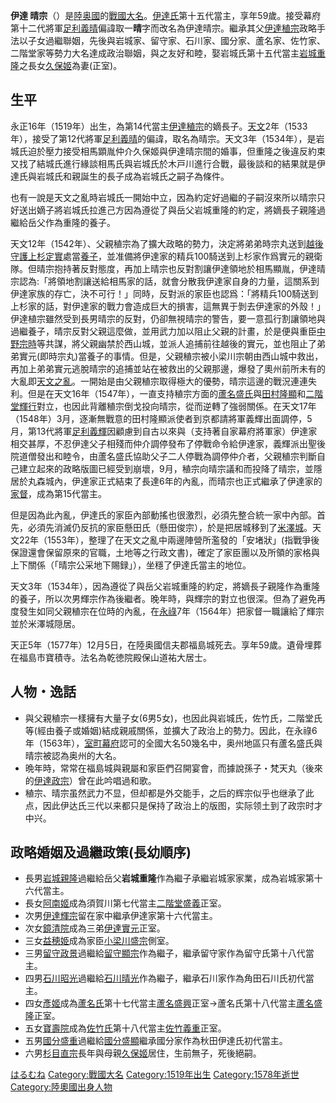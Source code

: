 {{Unreferenced|time=2021-10-31T01:22:53+00:00}}
{{日本武士
|名稱= 伊達 晴宗
|圖片名稱= Date Harumune.jpg
|圖片大小= 200px
|圖片說明= [[長谷川養辰|長谷川養辰]]「伊達晴宗像」（[[仙台市博物館|仙台市博物館]]藏）
|時代= [[日本戰國時代|日本戰國時代]]
|出生日期= [[永正|永正]]16年(1519年)
|出生地點= 
|逝世日期= [[天正_(日本)|天正]]5年12月5日（1578年1月12日
|逝世地點= [[福島縣|福島縣]][[福島市|福島市]]的[[福島城|福島城]]
|假名= 
|羅馬字= 
|幼名= 
|改名= 
|别名= 次郎
|諡号= 
|神号= 
|戒名= 乾徳院殿保山道祐大居士
|洗禮名= 
|墓所= [[福島縣|福島縣]][[福島市|福島市]]的[[寶積寺|寶積寺]]
|朝廷官位= [[從四位下|從四位下]]、[[左京大夫|左京大夫]]
|幕府職位= [[室町幕府|室町幕府]][[奥州探題|奥州探題]]
|主君= [[足利義稙|足利義稙]]→[[足利義晴|足利義晴]]→[[足利義輝|足利義輝]]
|藩= 
|氏族= [[伊達氏|伊達氏]]
|父母= 父：[[伊達稙宗|伊達稙宗]]<br>母：[[蘆名盛高|蘆名盛高]]之女
|養父= 
|養母= 
|兄弟= 弟：[[大崎義宣|大崎義宣]]、[[伊達實元|伊達實元]]、伊達玄蕃丸、伊達宗澄、桑折宗貞、葛西晴清、梁川宗清、村田宗殖、極樂院宗榮、亘理綱宗、[[亘理元宗|亘理元宗]]、大有康甫、伊達七郎
|姐妹= 
|正室= [[岩城重隆|岩城重隆]]之長女・[[久保姬|久保姬]]
|側室= 無
|嗣子= [[岩城親隆|岩城親隆]]、[[伊達輝宗|伊達輝宗]]、[[留守政景|留守政景]]、[[石川昭光|石川昭光]]、[[國分盛重|國分盛重]]、'''杉目直宗'''
|嗣女= [[阿南姬|阿南姬]]（[[二階堂盛義|二階堂盛義]]正室）、[[鏡清院|鏡清院]]（[[伊達實元|伊達實元]]正室） 、[[益穂姫|益穂姫]]（[[小梁川盛宗|小梁川盛宗]]側室）、[[彦姬|彦姬]]（[[蘆名盛興|蘆名盛興]]正室→[[蘆名盛隆|蘆名盛隆]]正室）、[[寶壽院|寶壽院]]（[[佐竹義重|佐竹義重]]正室）
|養子= 
|養女= 
}}

'''伊達 晴宗'''（{{bd|1519年||1577年|}}）是[[陸奥國|陸奥國]]的[[戰國大名|戰國大名]]。[[伊達氏|伊達氏]]第十五代當主，享年59歲。接受幕府第十二代將軍[[足利義晴|足利義晴]]偏諱取一'''晴'''字而改名為伊達晴宗。繼承其父[[伊達稙宗|伊達稙宗]]政略手法以子女過繼聯姻，先後與岩城家、留守家、石川家、國分家、蘆名家、佐竹家、二階堂家等勢力大名達成政治聯姻，與之友好和睦，娶岩城氏第十五代當主[[岩城重隆|岩城重隆]]之長女[[久保姬|久保姬]]為妻(正室)。

== 生平 ==
永正16年（1519年）出生，為第14代當主[[伊達稙宗|伊達稙宗]]的嫡長子。[[天文|天文]]2年（1533年），接受了第12代將軍[[足利義晴|足利義晴]]的偏諱，取名為晴宗。天文3年（1534年），是岩城氏迫於壓力接受相馬顕胤仲介久保姬與伊達晴宗間的婚事，但重隆之後違反約束又找了結城氏進行緣談相馬氏與岩城氏於木戸川進行合戰，最後談和的結果就是伊達氏與岩城氏和親誕生的長子成為岩城氏之嗣子為條件。

也有一說是天文之亂時岩城氏一開始中立，因為約定好過繼的子嗣沒來所以晴宗只好送出嫡子將岩城氏拉進己方因為遵從了與岳父岩城重隆的約定，將嫡長子親隆過繼給岳父作為重隆的養子。

天文12年（1542年）、父親稙宗為了擴大政略的勢力，決定將弟弟時宗丸送到[[越後国|越後]][[守護|守護]][[上杉定實|上杉定實]]處當[[養子|養子]]，並准備將伊達家的精兵100騎送到上杉家作爲實元的親衛隊。但晴宗抱持著反對態度，再加上晴宗也反對割讓伊達領地於相馬顯胤，伊達晴宗認為:「將領地割讓送給相馬家的話，就會分散我伊達家自身的力量，這關系到伊達家族的存亡，決不可行！」同時，反對派的家臣也認爲：「將精兵100騎送到上杉家的話，對伊達家的戰力會造成巨大的損害，這無異于剝去伊達家的外殼！」伊達植宗雖然受到長男晴宗的反對，仍卻無視晴宗的警告，要一意孤行割讓領地與過繼養子，晴宗反對父親這麼做，並用武力加以阻止父親的計畫，於是便與重臣[[中野宗時|中野宗時]]等共謀，將父親幽禁於西山城，並派人追捕前往越後的實元，並也阻止了弟弟實元(即時宗丸)當養子的事情。但是，父親稙宗被小梁川宗朝由西山城中救出，再加上弟弟實元逃脫晴宗的追捕並站在被救出的父親那邊，爆發了奧州前所未有的大亂即[[天文之亂|天文之亂]]。一開始是由父親稙宗取得極大的優勢，晴宗這邊的戰況連連失利。但是在天文16年（1547年），一直支持稙宗方面的[[蘆名盛氏|蘆名盛氏]]與[[田村隆顯|田村隆顯]]和[[二階堂輝行|二階堂輝行]]對立，也因此背離稙宗倒戈投向晴宗，從而逆轉了強弱關係。在天文17年（1548年）3月，逐漸無戰意的田村隆顯派使者到京都請將軍義輝出面調停，5月，第13代將軍[[足利義輝|足利義輝]]因顧慮到自古以來與（支持著自家幕府將軍家）伊達家相交甚厚，不忍伊達父子相殘而仲介調停發布了停戰命令給伊達家，義輝派出聖後院道僧發出和睦令，由蘆名盛氏協助父子二人停戰為調停仲介者，父親稙宗判斷自己建立起來的政略版圖已經受到崩壞，9月，稙宗向晴宗議和而投降了晴宗，並隱居於丸森城內，伊達家正式結束了長達6年的內亂，而晴宗也正式繼承了伊達家的[[家督|家督]]，成為第15代當主。

但是因為此內亂，伊達氏的家臣內部動搖也很激烈，必須先整合統一家中內部。首先，必須先消滅仍反抗的家臣懸田氏（懸田俊宗），於是把居城移到了[[米澤城|米澤城]]。天文22年（1553年），整理了在天文之亂中兩邊陣營所濫發的「安堵狀」(指戰爭後保證還會保留原來的官職，土地等之行政文書)，確定了家臣團以及所領的家格與上下關係（「晴宗公采地下賜録」），坐穩了伊達氏當主的地位。

天文3年（1534年），因為遵從了與岳父岩城重隆的約定，將嫡長子親隆作為重隆的養子，所以次男輝宗作為後繼者。晚年時，與輝宗的對立也很深。但為了避免再度發生如同父親稙宗在位時的內亂，在[[永祿|永祿]]7年（1564年）把家督一職讓給了輝宗並於米澤城隠居。

天正5年（1577年）12月5日，在陸奥國信夫郡福島城死去。享年59歲。遺骨埋葬在福島市寶積寺。法名為乾徳院殿保山道祐大居士。

== 人物・逸話 ==
*與父親稙宗一樣擁有大量子女(6男5女)，也因此與岩城氏，佐竹氏，二階堂氏等(經由養子或婚姻)結成親戚關係，並擴大了政治上的勢力。因此，在永祿6年（1563年），[[室町幕府|室町幕府]]認可的全國大名50幾名中，奥州地區只有蘆名盛氏與晴宗被認為奥州的大名。
*晩年時，常常在福島城與親屬和家臣們召開宴會，而據說孫子・梵天丸（後來的[[伊達政宗|伊達政宗]]）曾在此吟唱過和歌。
*稙宗、晴宗虽然武力不显，但却都是外交能手，之后的辉宗似乎也继承了此点，因此伊达氏三代以来都只是保持了政治上的版图，实际领土到了政宗时才中兴。

==政略婚姻及過繼政策(長幼順序)==
*長男[[岩城親隆|岩城親隆]]過繼給岳父'''岩城重隆'''作為繼子承繼岩城家家業，成為岩城家第十六代當主。
*長女[[阿南姬|阿南姬]]成為須賀川第七代當主[[二階堂盛義|二階堂盛義]]正室。
*次男[[伊達輝宗|伊達輝宗]]留在家中繼承伊達家第十六代當主。
*次女[[鏡清院|鏡清院]]成為三弟[[伊達實元|伊達實元]]正室。
*三女[[益穂姫|益穂姫]]成為家臣[[小梁川盛宗|小梁川盛宗]]側室。
*三男[[留守政景|留守政景]]過繼給[[留守顯宗|留守顯宗]]作為繼子，繼承留守家作為留守氏第十八代當主。
*四男[[石川昭光|石川昭光]]過繼給[[石川晴光|石川晴光]]作為繼子，繼承石川家作為角田石川氏初代當主。
*四女[[彥姬|彥姬]]成為[[蘆名氏|蘆名氏]]第十七代當主[[蘆名盛興|蘆名盛興]]正室→蘆名氏第十八代當主[[蘆名盛隆|蘆名盛隆]]正室。
*五女[[寶壽院|寶壽院]]成為[[佐竹氏|佐竹氏]]第十八代當主[[佐竹義重|佐竹義重]]正室。
*五男[[國分盛重|國分盛重]]過繼給[[國分盛顯|國分盛顯]]繼承國分家作為秋田伊達氏初代當主。
*六男[[杉目直宗|杉目直宗]]長年與母親[[久保姬|久保姬]]居住，生前無子，死後絕嗣。

{{伊達氏宗家歷代當主}}

[[Category:伊達氏|はるむね]]
{{DEFAULTSORT:たて はるむね}}
[[Category:戰國大名|Category:戰國大名]]
[[Category:1519年出生|Category:1519年出生]]
[[Category:1578年逝世|Category:1578年逝世]]
[[Category:陸奧國出身人物|Category:陸奧國出身人物]]
